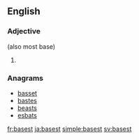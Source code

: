 ==English==

===Adjective===
{{head|en}} (also most base)

# {{en-superlative of|base}}

===Anagrams===
* [[basset#English|basset]]
* [[bastes#English|bastes]]
* [[beasts#English|beasts]]
* [[esbats#English|esbats]]

[[fr:basest]]
[[ja:basest]]
[[simple:basest]]
[[sv:basest]]